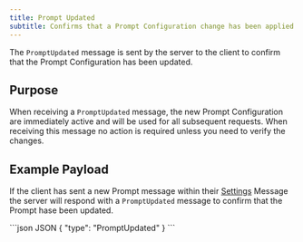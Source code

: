 ```yaml
---
title: Prompt Updated
subtitle: Confirms that a Prompt Configuration change has been applied.
---
```


<div class="flex flex-row gap-2">
  <Markdown src="/snippets/va-stream-available.mdx" />
</div>

The `PromptUpdated` message is sent by the server to the client to confirm that the Prompt Configuration has been updated.

## Purpose

When receiving a `PromptUpdated` message, the new Prompt Configuration are immediately active and will be used for all subsequent requests. When receiving this message no action is required unless you need to verify the changes.

## Example Payload

If the client has sent a new Prompt message within their [Settings](/docs/voice-agent-settings) Message the server will respond with a `PromptUpdated` message to confirm that the Prompt hase been updated.

<CodeGroup>
  ```json JSON
  {
    "type": "PromptUpdated"
  }
  ```
</CodeGroup>


